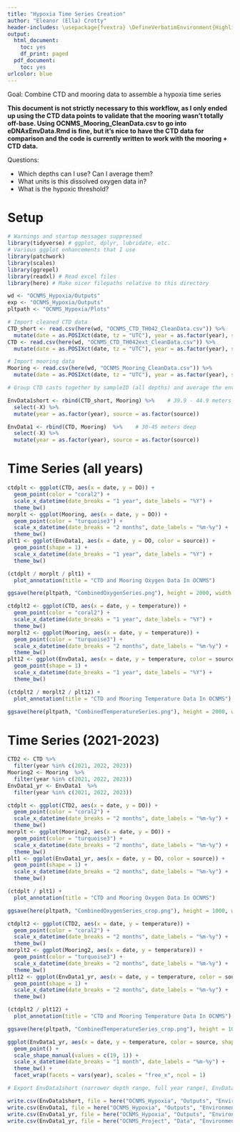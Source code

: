 ```yaml
---
title: "Hypoxia Time Series Creation"
author: "Eleanor (Ella) Crotty"
header-includes: \usepackage{fvextra} \DefineVerbatimEnvironment{Highlighting}{Verbatim}{breaklines,commandchars=\\\{\}}
output:
  html_document:
    toc: yes
    df_print: paged
  pdf_document:
    toc: yes
urlcolor: blue
---
```


Goal: Combine CTD and mooring data to assemble a hypoxia time series

**This document is not strictly necessary to this workflow, as I only ended up using the CTD data points to validate that the mooring wasn't totally off-base. Using OCNMS_Mooring_CleanData.csv to go into eDNAxEnvData.Rmd is fine, but it's nice to have the CTD data for comparison and the code is currently written to work with the mooring + CTD data.**

Questions:

- Which depths can I use? Can I average them?
- What units is this dissolved oxygen data in?
- What is the hypoxic threshold? 

# Setup

```r
# Warnings and startup messages suppressed
library(tidyverse) # ggplot, dplyr, lubridate, etc.
# Various ggplot enhancements that I use
library(patchwork)
library(scales)
library(ggrepel)
library(readxl) # Read excel files
library(here) # Make nicer filepaths relative to this directory
```

```r
wd <- "OCNMS_Hypoxia/Outputs"
exp <- "OCNMS_Hypoxia/Outputs"
pltpath <- "OCNMS_Hypoxia/Plots"

# Import cleaned CTD data
CTD_short <- read.csv(here(wd, "OCNMS_CTD_TH042_CleanData.csv")) %>% 
  mutate(date = as.POSIXct(date, tz = "UTC"), year = as.factor(year), source = as.factor(source)) # only 39.9-44.9 meters, not priority
CTD <- read.csv(here(wd, "OCNMS_CTD_TH042ext_CleanData.csv")) %>% 
  mutate(date = as.POSIXct(date, tz = "UTC"), year = as.factor(year), source = as.factor(source)) # wider depth range, priority

# Import mooring data
Mooring <- read.csv(here(wd, "OCNMS_Mooring_CleanData.csv")) %>% 
  mutate(date = as.POSIXct(date, tz = "UTC"), year = as.factor(year), source = as.factor(source)) # Get the date in date format immediately to avoid conversions

# Group CTD casts together by sampleID (all depths) and average the environmental factors

EnvData1short <- rbind(CTD_short, Mooring) %>%    # 39.9 - 44.9 meters deep
  select(-X) %>% 
  mutate(year = as.factor(year), source = as.factor(source))

EnvData1 <- rbind(CTD, Mooring)  %>%    # 30-45 meters deep
  select(-X) %>% 
  mutate(year = as.factor(year), source = as.factor(source))
```


# Time Series (all years)

```r
ctdplt <- ggplot(CTD, aes(x = date, y = DO)) +
  geom_point(color = "coral2") +
  scale_x_datetime(date_breaks = "1 year", date_labels = "%Y") +
  theme_bw()
morplt <- ggplot(Mooring, aes(x = date, y = DO)) +
  geom_point(color = "turquoise3") +
  scale_x_datetime(date_breaks = "2 months", date_labels = "%m-%y") +
  theme_bw()
plt1 <- ggplot(EnvData1, aes(x = date, y = DO, color = source)) +
  geom_point(shape = 1) +
  scale_x_datetime(date_breaks = "1 year", date_labels = "%Y") +
  theme_bw()

(ctdplt / morplt / plt1) +
  plot_annotation(title = "CTD and Mooring Oxygen Data In OCNMS")

ggsave(here(pltpath, "CombinedOxygenSeries.png"), height = 2000, width = 3000, units = "px")

ctdplt2 <- ggplot(CTD, aes(x = date, y = temperature)) +
  geom_point(color = "coral2") +
  scale_x_datetime(date_breaks = "1 year", date_labels = "%Y") +
  theme_bw()
morplt2 <- ggplot(Mooring, aes(x = date, y = temperature)) +
  geom_point(color = "turquoise3") +
  scale_x_datetime(date_breaks = "2 months", date_labels = "%m-%y") +
  theme_bw()
plt12 <- ggplot(EnvData1, aes(x = date, y = temperature, color = source)) +
  geom_point(shape = 1) +
  scale_x_datetime(date_breaks = "1 year", date_labels = "%Y") +
  theme_bw()

(ctdplt2 / morplt2 / plt12) +
  plot_annotation(title = "CTD and Mooring Temperature Data In OCNMS")

ggsave(here(pltpath, "CombinedTemperatureSeries.png"), height = 2000, width = 3000, units = "px")
```

# Time Series (2021-2023)

```r
CTD2 <- CTD %>% 
  filter(year %in% c(2021, 2022, 2023))
Mooring2 <- Mooring  %>% 
  filter(year %in% c(2021, 2022, 2023))
EnvData1_yr <- EnvData1  %>% 
  filter(year %in% c(2021, 2022, 2023))

ctdplt <- ggplot(CTD2, aes(x = date, y = DO)) +
  geom_point(color = "coral2") +
  scale_x_datetime(date_breaks = "2 months", date_labels = "%m-%y") +
  theme_bw()
morplt <- ggplot(Mooring2, aes(x = date, y = DO)) +
  geom_point(color = "turquoise3") +
  scale_x_datetime(date_breaks = "2 months", date_labels = "%m-%y") +
  theme_bw()
plt1 <- ggplot(EnvData1_yr, aes(x = date, y = DO, color = source)) +
  geom_point(shape = 1) +
  scale_x_datetime(date_breaks = "2 months", date_labels = "%m-%y") +
  theme_bw()

(ctdplt / plt1) +
  plot_annotation(title = "CTD and Mooring Oxygen Data In OCNMS")

ggsave(here(pltpath, "CombinedOxygenSeries_crop.png"), height = 1000, width = 3000, units = "px")

ctdplt2 <- ggplot(CTD2, aes(x = date, y = temperature)) +
  geom_point(color = "coral2") +
  scale_x_datetime(date_breaks = "2 months", date_labels = "%m-%y") +
  theme_bw()
morplt2 <- ggplot(Mooring2, aes(x = date, y = temperature)) +
  geom_point(color = "turquoise3") +
  scale_x_datetime(date_breaks = "2 months", date_labels = "%m-%y") +
  theme_bw()
plt12 <- ggplot(EnvData1_yr, aes(x = date, y = temperature, color = source)) +
  geom_point(shape = 1) +
  scale_x_datetime(date_breaks = "2 months", date_labels = "%m-%y") +
  theme_bw()

(ctdplt2 / plt12) +
  plot_annotation(title = "CTD and Mooring Temperature Data In OCNMS")

ggsave(here(pltpath, "CombinedTemperatureSeries_crop.png"), height = 1000, width = 3000, units = "px")
```

```r
ggplot(EnvData1_yr, aes(x = date, y = temperature, color = source, shape = source)) +
  geom_point() +
  scale_shape_manual(values = c(19, 1)) +
  scale_x_datetime(date_breaks = "1 month", date_labels = "%m-%y") +
  theme_bw() +
  facet_wrap(facets = vars(year), scales = "free_x", ncol = 1)
```


```r
# Export EnvData1short (narrower depth range, full year range), EnvData1 (wider depth, full year), and EnvData1_yr (wider depth, 2021-2023)

write.csv(EnvData1short, file = here("OCNMS_Hypoxia", "Outputs", "EnvironmentalDataset1_Short_AllYears.csv"))
write.csv(EnvData1, file = here("OCNMS_Hypoxia", "Outputs", "EnvironmentalDataset1_AllYears.csv"))
write.csv(EnvData1_yr, file = here("OCNMS_Hypoxia", "Outputs", "EnvironmentalDataset1.csv")) # Mostly using this from here on out
write.csv(EnvData1_yr, file = here("OCNMS_Project", "Data", "EnvironmentalDataset1.csv"))
```

